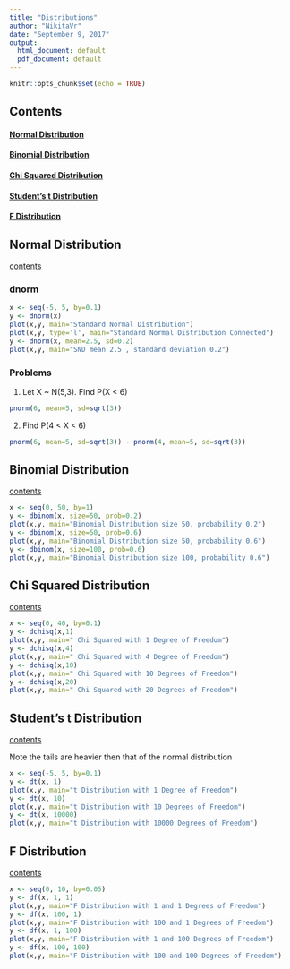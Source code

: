 ```yaml
---
title: "Distributions"
author: "NikitaVr"
date: "September 9, 2017"
output:
  html_document: default
  pdf_document: default
---
```


```r
knitr::opts_chunk$set(echo = TRUE)
```

## Contents{#contents}

#### [Normal Distribution](#normalDistribution)
#### [Binomial Distribution](#binomialDistribution)
#### [Chi Squared Distribution](#chiSquaredDistribution)
#### [Student's t Distribution](#tDistribution)
#### [F Distribution](#fDistribution)

## Normal Distribution {#normalDistribution}

[contents](#contents)

### dnorm

```r
x <- seq(-5, 5, by=0.1)
y <- dnorm(x)
plot(x,y, main="Standard Normal Distribution")
plot(x,y, type='l', main="Standard Normal Distribution Connected")
y <- dnorm(x, mean=2.5, sd=0.2)
plot(x,y, main="SND mean 2.5 , standard deviation 0.2")
```

### Problems

1. Let X ~ N(5,3). Find P(X < 6)

```r
pnorm(6, mean=5, sd=sqrt(3))
```

2. Find P(4 < X < 6)

```r
pnorm(6, mean=5, sd=sqrt(3)) - pnorm(4, mean=5, sd=sqrt(3))
```

## Binomial Distribution {#binomialDistribution}
[contents](#contents)
```r
x <- seq(0, 50, by=1)
y <- dbinom(x, size=50, prob=0.2)
plot(x,y, main="Binomial Distribution size 50, probability 0.2")
y <- dbinom(x, size=50, prob=0.6)
plot(x,y, main="Binomial Distribution size 50, probability 0.6")
y <- dbinom(x, size=100, prob=0.6)
plot(x,y, main="Binomial Distribution size 100, probability 0.6")
```

## Chi Squared Distribution {#chiSquaredDistribution}
[contents](#contents)
```r
x <- seq(0, 40, by=0.1)
y <- dchisq(x,1)
plot(x,y, main=" Chi Squared with 1 Degree of Freedom")
y <- dchisq(x,4)
plot(x,y, main=" Chi Squared with 4 Degree of Freedom")
y <- dchisq(x,10)
plot(x,y, main=" Chi Squared with 10 Degrees of Freedom")
y <- dchisq(x,20)
plot(x,y, main=" Chi Squared with 20 Degrees of Freedom")
```

## Student's t Distribution {#tDistribution}
[contents](#contents)

Note the tails are heavier then that of the normal distribution

```r
x <- seq(-5, 5, by=0.1)
y <- dt(x, 1)
plot(x,y, main="t Distribution with 1 Degree of Freedom")
y <- dt(x, 10)
plot(x,y, main="t Distribution with 10 Degrees of Freedom")
y <- dt(x, 10000)
plot(x,y, main="t Distribution with 10000 Degrees of Freedom")
```

## F Distribution {#fDistribution}
[contents](#contents)

```r
x <- seq(0, 10, by=0.05)
y <- df(x, 1, 1)
plot(x,y, main="F Distribution with 1 and 1 Degrees of Freedom")
y <- df(x, 100, 1)
plot(x,y, main="F Distribution with 100 and 1 Degrees of Freedom")
y <- df(x, 1, 100)
plot(x,y, main="F Distribution with 1 and 100 Degrees of Freedom")
y <- df(x, 100, 100)
plot(x,y, main="F Distribution with 100 and 100 Degrees of Freedom")
```